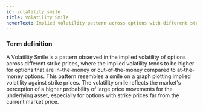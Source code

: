 ```yaml
---
id: volatility_smile
title: Volatility Smile
hoverText: Implied volatility pattern across options with different strike prices
---
```


### Term definition 

A Volatility Smile is a pattern observed in the implied volatility of options across different strike prices, where the implied volatility tends to be higher for options that are in-the-money or out-of-the-money compared to at-the-money options. This pattern resembles a smile on a graph plotting implied volatility against strike prices. The volatility smile reflects the market's perception of a higher probability of large price movements for the underlying asset, especially for options with strike prices far from the current market price.
